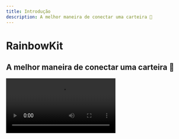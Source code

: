 ```yaml
---
title: Introdução
description: A melhor maneira de conectar uma carteira 🌈
---
```


# RainbowKit

## A melhor maneira de conectar uma carteira 🌈

<Video src="https://rainbowme-res.cloudinary.com/video/upload/v1657717102/rainbowkit/site-assets/rainbowkit-video-final-3_dehldu.mp4" />

RainbowKit é uma biblioteca de [React](https://reactjs.org/) que facilita a adição de conexão de carteira ao seu dapp. É intuitivo, responsivo e personalizável.

### Características

#### Gestão de carteira

Gestão de carteira pronta para uso para o seu dapp. Além de lidar com a conexão e desconexão de carteiras, o RainbowKit suporta várias carteiras, troca conexões de cadeia, resolve endereços para ENS, exibe saldo e muito mais!

#### Personalizável

Você pode ajustar a IU do RainbowKit para combinar com a sua marca. Você pode escolher entre algumas cores de destaque e configurações de raio de borda pré-definidas. Para casos de uso mais avançados, você pode fornecer um tema totalmente personalizado, renderizar seu próprio botão e omitir certos recursos. Modo escuro incluído.

#### Padrões da indústria

Para melhor interoperabilidade com a maioria dos produtos, contamos com [viem](https://viem.sh) e [wagmi](https://wagmi.sh/) - as bibliotecas mais usadas no espaço.

Wallet standards like EIP-1193 and EIP-6963 are supported right out-of-the-box, making it easier than ever for browser wallet users to seamlessly connect their wallet to your dApp.

### Comunidade

Estamos animados para ver a comunidade adotar o RainbowKit, levantar questões e fornecer feedback. Seja uma solicitação de recurso, relatório de bug ou um projeto para mostrar, envolva-se!

-   Levante uma [issue](https://github.com/rainbow-me/rainbowkit/issues)
-   Siga em [Twitter](https://twitter.com/rainbowdotme)
-   Compartilhe o seu [feedback](https://github.com/rainbow-me/rainbowkit/discussions/new?category=feedback)
-   Experimente em [Codesandbox](https://codesandbox.io/p/sandbox/github/rainbow-me/rainbowkit/tree/main/examples/with-next)
